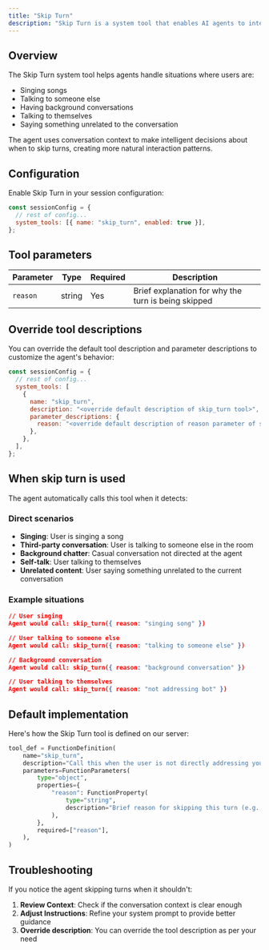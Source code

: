 ```yaml
---
title: "Skip Turn"
description: "Skip Turn is a system tool that enables AI agents to intelligently decide when to skip their speaking turn based on conversation context. The agent uses this tool when users are not directly addressing them or when no response is needed."
---
```


## Overview

The Skip Turn system tool helps agents handle situations where users are:

- Singing songs
- Talking to someone else
- Having background conversations
- Talking to themselves
- Saying something unrelated to the conversation

The agent uses conversation context to make intelligent decisions about when to skip turns, creating more natural interaction patterns.

## Configuration

Enable Skip Turn in your session configuration:

```javascript
const sessionConfig = {
  // rest of config...
  system_tools: [{ name: "skip_turn", enabled: true }],
};
```

## Tool parameters

| Parameter | Type   | Required | Description                                         |
| --------- | ------ | -------- | --------------------------------------------------- |
| `reason`  | string | Yes      | Brief explanation for why the turn is being skipped |

## Override tool descriptions

You can override the default tool description and parameter descriptions to customize the agent's behavior:

```javascript
const sessionConfig = {
  // rest of config...
  system_tools: [
    {
      name: "skip_turn",
      description: "<override default description of skip_turn tool>",
      parameter_descriptions: {
        reason: "<override default description of reason parameter of skip_turn tool>",
      },
    },
  ],
};
```

## When skip turn is used

The agent automatically calls this tool when it detects:

### Direct scenarios

- **Singing**: User is singing a song
- **Third-party conversation**: User is talking to someone else in the room
- **Background chatter**: Casual conversation not directed at the agent
- **Self-talk**: User talking to themselves
- **Unrelated content**: User saying something unrelated to the current conversation

### Example situations

```json
// User singing
Agent would call: skip_turn({ reason: "singing song" })

// User talking to someone else
Agent would call: skip_turn({ reason: "talking to someone else" })

// Background conversation
Agent would call: skip_turn({ reason: "background conversation" })

// User talking to themselves
Agent would call: skip_turn({ reason: "not addressing bot" })
```

## Default implementation

Here's how the Skip Turn tool is defined on our server:

```python
tool_def = FunctionDefinition(
    name="skip_turn",
    description="Call this when the user is not directly addressing you or when no response is needed. Skip if the user is: singing, talking to someone else, having background conversation, talking to themselves, or saying something unrelated to our conversation. Use conversation context to decide. If genuinely unsure whether they're addressing you, ask for clarification instead of skipping.",
    parameters=FunctionParameters(
        type="object",
        properties={
            "reason": FunctionProperty(
                type="string",
                description="Brief reason for skipping this turn (e.g., 'singing song', 'talking to someone else', 'background conversation', 'not addressing bot')",
            ),
        },
        required=["reason"],
    ),
)
```

## Troubleshooting

If you notice the agent skipping turns when it shouldn't:

1. **Review Context**: Check if the conversation context is clear enough
2. **Adjust Instructions**: Refine your system prompt to provide better guidance
3. **Override description**: You can override the tool description as per your need
